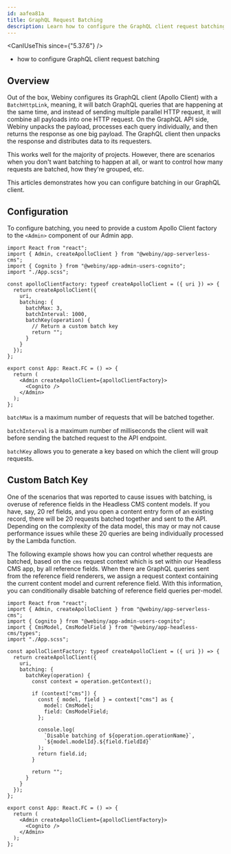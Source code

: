 ```yaml
---
id: aafea81a
title: GraphQL Request Batching
description: Learn how to configure the GraphQL client request batching in the Admin app.
---
```



<CanIUseThis since={"5.37.6"} />

<WhatYouWillLearn>

- how to configure GraphQL client request batching

</WhatYouWillLearn>

## Overview

Out of the box, Webiny configures its GraphQL client (Apollo Client) with a `BatchHttpLink`, meaning, it will batch GraphQL queries that are happening at the same time, and instead of sending multiple parallel HTTP request, it will combine all payloads into one HTTP request. On the GraphQL API side, Webiny unpacks the payload, processes each query individually, and then returns the response as one big payload. The GraphQL client then unpacks the response and distributes data to its requesters.

This works well for the majority of projects. However, there are scenarios when you don't want batching to happen at all, or want to control how many requests are batched, how they're grouped, etc.

This articles demonstrates how you can configure batching in our GraphQL client.

## Configuration

To configure batching, you need to provide a custom Apollo Client factory to the `<Admin>` component of our Admin app.

```tsx apps/admin/src/App.tsx
import React from "react";
import { Admin, createApolloClient } from "@webiny/app-serverless-cms";
import { Cognito } from "@webiny/app-admin-users-cognito";
import "./App.scss";

const apolloClientFactory: typeof createApolloClient = ({ uri }) => {
  return createApolloClient({
    uri,
    batching: {
      batchMax: 3,
      batchInterval: 1000,
      batchKey(operation) {
        // Return a custom batch key
        return "";
      }
    }
  });
};

export const App: React.FC = () => {
  return (
    <Admin createApolloClient={apolloClientFactory}>
      <Cognito />
    </Admin>
  );
};
```

`batchMax` is a maximum number of requests that will be batched together.

`batchInterval` is a maximum number of milliseconds the client will wait before sending the batched request to the API endpoint.

`batchKey` allows you to generate a key based on which the client will group requests.

## Custom Batch Key

One of the scenarios that was reported to cause issues with batching, is overuse of reference fields in the Headless CMS content models. If you have, say, 20 ref fields, and you open a content entry form of an existing record, there will be 20 requests batched together and sent to the API. Depending on the complexity of the data model, this may or may not cause performance issues while these 20 queries are being individually processed by the Lambda function.

The following example shows how you can control whether requests are batched, based on the `cms` request context which is set within our Headless CMS app, by all reference fields. When there are GraphQL queries sent from the reference field renderers, we assign a request context containing the current content model and current reference field. With this information, you can conditionally disable batching of reference field queries per-model.

```tsx apps/admin/src/App.tsx Custom Batch Key
import React from "react";
import { Admin, createApolloClient } from "@webiny/app-serverless-cms";
import { Cognito } from "@webiny/app-admin-users-cognito";
import { CmsModel, CmsModelField } from "@webiny/app-headless-cms/types";
import "./App.scss";

const apolloClientFactory: typeof createApolloClient = ({ uri }) => {
  return createApolloClient({
    uri,
    batching: {
      batchKey(operation) {
        const context = operation.getContext();

        if (context["cms"]) {
          const { model, field } = context["cms"] as {
            model: CmsModel;
            field: CmsModelField;
          };

          console.log(
            `Disable batching of ${operation.operationName}`,
            `${model.modelId}.${field.fieldId}`
          );
          return field.id;
        }

        return "";
      }
    }
  });
};

export const App: React.FC = () => {
  return (
    <Admin createApolloClient={apolloClientFactory}>
      <Cognito />
    </Admin>
  );
};
```

